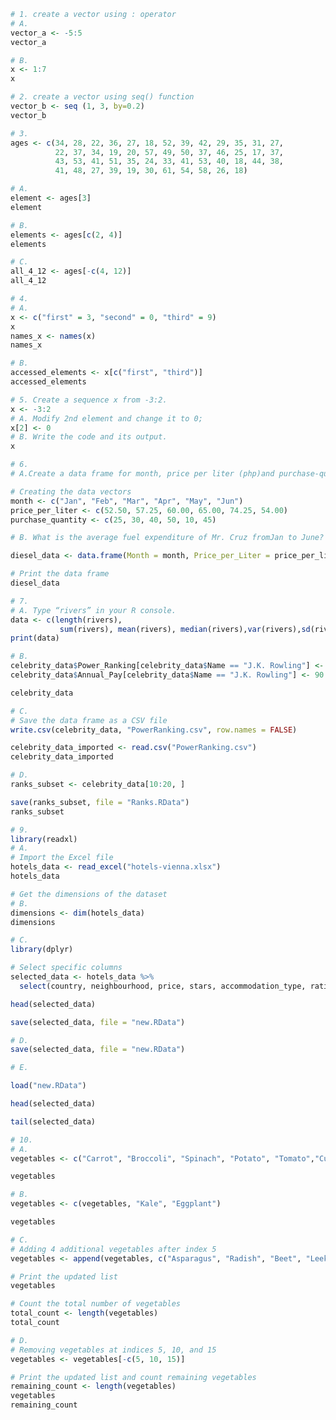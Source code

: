 ```r
# 1. create a vector using : operator
# A.
vector_a <- -5:5
vector_a

```
```r
# B.
x <- 1:7
x
```
```r
# 2. create a vector using seq() function
vector_b <- seq (1, 3, by=0.2)
vector_b
```
```r
# 3. 
ages <- c(34, 28, 22, 36, 27, 18, 52, 39, 42, 29, 35, 31, 27,
          22, 37, 34, 19, 20, 57, 49, 50, 37, 46, 25, 17, 37,
          43, 53, 41, 51, 35, 24, 33, 41, 53, 40, 18, 44, 38,
          41, 48, 27, 39, 19, 30, 61, 54, 58, 26, 18)
```
```r
# A.
element <- ages[3]
element
```
```r
# B.
elements <- ages[c(2, 4)]
elements
```
```r
# C.
all_4_12 <- ages[-c(4, 12)]
all_4_12
```
```r
# 4.
# A.
x <- c("first" = 3, "second" = 0, "third" = 9)
x
names_x <- names(x)
names_x

# B.
accessed_elements <- x[c("first", "third")]
accessed_elements
```
```r
# 5. Create a sequence x from -3:2.
x <- -3:2
# A. Modify 2nd element and change it to 0;
x[2] <- 0
# B. Write the code and its output.
x
```
```r
# 6.
# A.Create a data frame for month, price per liter (php)and purchase-quantity (liter).

# Creating the data vectors
month <- c("Jan", "Feb", "Mar", "Apr", "May", "Jun")
price_per_liter <- c(52.50, 57.25, 60.00, 65.00, 74.25, 54.00)
purchase_quantity <- c(25, 30, 40, 50, 10, 45)

# B. What is the average fuel expenditure of Mr. Cruz fromJan to June? 

diesel_data <- data.frame(Month = month, Price_per_Liter = price_per_liter, Purchase_Quantity = purchase_quantity)

# Print the data frame
diesel_data
```
```r
# 7.
# A. Type “rivers” in your R console.
data <- c(length(rivers), 
           sum(rivers), mean(rivers), median(rivers),var(rivers),sd(rivers),min(rivers),max(rivers))
print(data)
```
```r
# B.
celebrity_data$Power_Ranking[celebrity_data$Name == "J.K. Rowling"] <- 15
celebrity_data$Annual_Pay[celebrity_data$Name == "J.K. Rowling"] <- 90

celebrity_data
```
```r
# C. 
# Save the data frame as a CSV file
write.csv(celebrity_data, "PowerRanking.csv", row.names = FALSE)

celebrity_data_imported <- read.csv("PowerRanking.csv")
celebrity_data_imported
```
```r
# D.
ranks_subset <- celebrity_data[10:20, ]

save(ranks_subset, file = "Ranks.RData")
ranks_subset
```
```r
# 9.
library(readxl)
# A.
# Import the Excel file
hotels_data <- read_excel("hotels-vienna.xlsx")  
hotels_data

```
```r
# Get the dimensions of the dataset
# B.
dimensions <- dim(hotels_data)
dimensions
```
```r
# C.
library(dplyr)

# Select specific columns
selected_data <- hotels_data %>%
  select(country, neighbourhood, price, stars, accommodation_type, rating)

head(selected_data)

save(selected_data, file = "new.RData")

```
```r
# D. 
save(selected_data, file = "new.RData")
```
```r
# E.

load("new.RData")

head(selected_data)

tail(selected_data)
```
```r
# 10.
# A.
vegetables <- c("Carrot", "Broccoli", "Spinach", "Potato", "Tomato","Cucumber", "Bell Pepper", "Onion", "Garlic", "Zucchini")

vegetables
```
```r
# B.
vegetables <- c(vegetables, "Kale", "Eggplant")

vegetables
```
```r
# C.
# Adding 4 additional vegetables after index 5
vegetables <- append(vegetables, c("Asparagus", "Radish", "Beet", "Leek"), after = 5)

# Print the updated list
vegetables

# Count the total number of vegetables
total_count <- length(vegetables)
total_count
```
```r
# D. 
# Removing vegetables at indices 5, 10, and 15
vegetables <- vegetables[-c(5, 10, 15)]

# Print the updated list and count remaining vegetables
remaining_count <- length(vegetables)
vegetables
remaining_count
```
